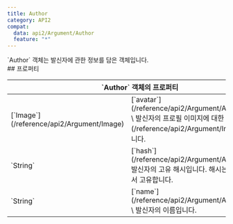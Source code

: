 ```yaml
---
title: Author
category: API2
compat:
  data: api2/Argument/Author
  feature: "*"
---
```


<Section>
  `Author` 객체는 발신자에 관한 정보를 담은 객체입니다.
</Section>
<Section>
  ## 프로퍼티

  <Table>
    <Thead>
      <Tr>
        <Th colSpan="2">`Author` 객체의 프로퍼티</Th>
      </Tr>
    </Thead>
    <Tbody>
      <Tr>
        <Td><span>[`Image`](/reference/api2/Argument/Image)</span></Td>
        <Td>
          [`avatar`](/reference/api2/Argument/Author/avatar) \
          발신자의 프로필 이미지에 대한 [`Image`](/reference/api2/Argument/Image) 객체입니다.
        </Td>
      </Tr>
      <Tr>
        <Td><span>`String`</span></Td>
        <Td>
          [`hash`](/reference/api2/Argument/Author/hash) \
          발신자의 고유 해시입니다. 해시는 같은 방 내에서 고유합니다.
        </Td>
      </Tr>
      <Tr>
        <Td><span>`String`</span></Td>
        <Td>
          [`name`](/reference/api2/Argument/Author/name) \
          발신자의 이름입니다.
        </Td>
      </Tr>
    </Tbody>
  </Table>
</Section>